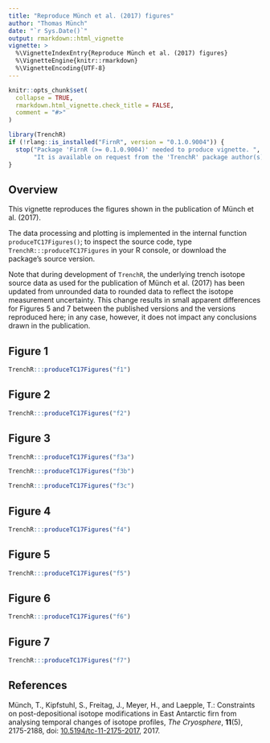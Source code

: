 ```yaml
---
title: "Reproduce Münch et al. (2017) figures"
author: "Thomas Münch"
date: "`r Sys.Date()`"
output: rmarkdown::html_vignette
vignette: >
  %\VignetteIndexEntry{Reproduce Münch et al. (2017) figures}
  %\VignetteEngine{knitr::rmarkdown}
  %\VignetteEncoding{UTF-8}
---
```


```r
knitr::opts_chunk$set(
  collapse = TRUE,
  rmarkdown.html_vignette.check_title = FALSE,
  comment = "#>"
)

library(TrenchR)
if (!rlang::is_installed("FirnR", version = "0.1.0.9004")) {
  stop("Package 'FirnR (>= 0.1.0.9004)' needed to produce vignette. ",
       "It is available on request from the 'TrenchR' package author(s).")
}
```

## Overview

This vignette reproduces the figures shown in the publication of Münch et
al. (2017).

The data processing and plotting is implemented in the internal function
`produceTC17Figures()`; to inspect the source code, type
```TrenchR:::produceTC17Figures``` in your R console, or download the package's
source version.

Note that during development of `TrenchR`, the underlying trench isotope source
data as used for the publication of Münch et al. (2017) has been updated from
unrounded data to rounded data to reflect the isotope measurement
uncertainty. This change results in small apparent differences for Figures 5 and
7 between the published versions and the versions reproduced here; in any
case, however, it does not impact any conclusions drawn in the publication.

## Figure 1

```r
TrenchR:::produceTC17Figures("f1")
```

## Figure 2

```r
TrenchR:::produceTC17Figures("f2")
```

## Figure 3

```r
TrenchR:::produceTC17Figures("f3a")
```

```r
TrenchR:::produceTC17Figures("f3b")
```

```r
TrenchR:::produceTC17Figures("f3c")
```

## Figure 4

```r
TrenchR:::produceTC17Figures("f4")
```

## Figure 5

```r
TrenchR:::produceTC17Figures("f5")
```

## Figure 6

```r
TrenchR:::produceTC17Figures("f6")
```

## Figure 7

```r
TrenchR:::produceTC17Figures("f7")
```

## References

Münch, T., Kipfstuhl, S., Freitag, J., Meyer, H., and Laepple, T.: Constraints
on post-depositional isotope modifications in East Antarctic firn from analysing
temporal changes of isotope profiles, _The Cryosphere_, **11**(5), 2175-2188,
doi: [10.5194/tc-11-2175-2017](https://doi.org/10.5194/tc-11-2175-2017), 2017.